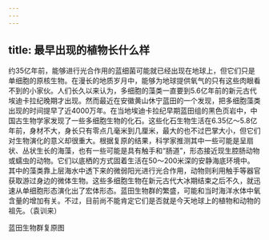 ```yaml
---
---
---
```

title: 最早出现的植物长什么样
---




约35亿年前，能够进行光合作用的蓝细菌可能就已经出现在地球上，但它们只是单细胞的原核生物。在漫长的地质岁月中，能够为地球提供氧气的只有这些肉眼看不到的小家伙。人们长久以来认为，多细胞的藻类一直要到5.6亿年前的新元古代埃迪卡拉纪晚期才出现。然而最近在安徽黄山休宁蓝田的一个发现，把多细胞藻类出现的时间提早了近4000万年。在当地埃迪卡拉纪早期蓝田组的黑色页岩中，中国古生物学家发现了一些多细胞生物的化石。这些化石生物生活在6.35亿～5.8亿年前，身材不大，身长只有零点几毫米到几厘米，最大的也不过巴掌大小，但它们对生物演化的意义却很重大。根据复原的结果，科学家推测其中一些可能是呈扇状、丛状生长的海藻，也有一些可能是具有触手和“肠道”，形态接近现生腔肠动物或蠕虫的动物。它们以底栖的方式固着生活在50～200米深的安静海底环境中。其中的藻类靠上层海水中透下来的微弱阳光进行光合作用，动物则利用触手等器官获取游过身边的微体生物。这些多细胞生物在新元古代大冰期结束之后不久，就迅速从单细胞形态演化出了宏体形态。蓝田生物群的繁盛，可能和当时海洋水体中氧含量的增加有关。不过，目前尚不能肯定它们是否就是今天地球上的植物和动物的祖先。（袁训来）

蓝田生物群复原图